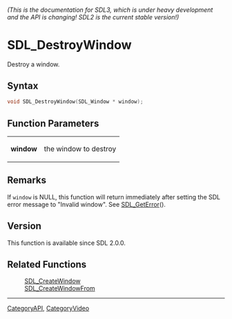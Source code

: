 ====== (This is the documentation for SDL3, which is under heavy development and the API is changing! SDL2 is the current stable version!) ======
= SDL_DestroyWindow =

Destroy a window.

== Syntax ==

<syntaxhighlight lang='c'>
void SDL_DestroyWindow(SDL_Window * window);
</syntaxhighlight>

== Function Parameters ==

{|
|'''window'''
|the window to destroy
|}

== Remarks ==

If <code>window</code> is NULL, this function will return immediately after
setting the SDL error message to "Invalid window". See [[SDL_GetError]]().

== Version ==

This function is available since SDL 2.0.0.

== Related Functions ==

:[[SDL_CreateWindow]]
:[[SDL_CreateWindowFrom]]

----
[[CategoryAPI]], [[CategoryVideo]]


